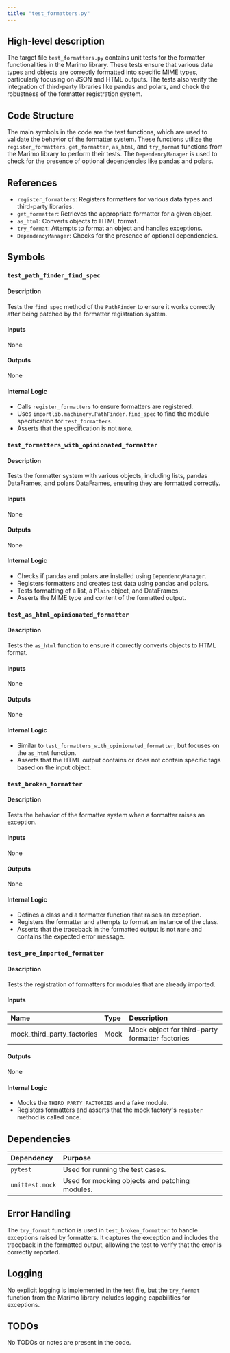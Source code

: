 ```yaml
---
title: "test_formatters.py"
---
```


## High-level description

The target file `test_formatters.py` contains unit tests for the formatter functionalities in the Marimo library. These tests ensure that various data types and objects are correctly formatted into specific MIME types, particularly focusing on JSON and HTML outputs. The tests also verify the integration of third-party libraries like pandas and polars, and check the robustness of the formatter registration system.

## Code Structure

The main symbols in the code are the test functions, which are used to validate the behavior of the formatter system. These functions utilize the `register_formatters`, `get_formatter`, `as_html`, and `try_format` functions from the Marimo library to perform their tests. The `DependencyManager` is used to check for the presence of optional dependencies like pandas and polars.

## References

- `register_formatters`: Registers formatters for various data types and third-party libraries.
- `get_formatter`: Retrieves the appropriate formatter for a given object.
- `as_html`: Converts objects to HTML format.
- `try_format`: Attempts to format an object and handles exceptions.
- `DependencyManager`: Checks for the presence of optional dependencies.

## Symbols

### `test_path_finder_find_spec`
#### Description
Tests the `find_spec` method of the `PathFinder` to ensure it works correctly after being patched by the formatter registration system.

#### Inputs
None

#### Outputs
None

#### Internal Logic
- Calls `register_formatters` to ensure formatters are registered.
- Uses `importlib.machinery.PathFinder.find_spec` to find the module specification for `test_formatters`.
- Asserts that the specification is not `None`.

### `test_formatters_with_opinionated_formatter`
#### Description
Tests the formatter system with various objects, including lists, pandas DataFrames, and polars DataFrames, ensuring they are formatted correctly.

#### Inputs
None

#### Outputs
None

#### Internal Logic
- Checks if pandas and polars are installed using `DependencyManager`.
- Registers formatters and creates test data using pandas and polars.
- Tests formatting of a list, a `Plain` object, and DataFrames.
- Asserts the MIME type and content of the formatted output.

### `test_as_html_opinionated_formatter`
#### Description
Tests the `as_html` function to ensure it correctly converts objects to HTML format.

#### Inputs
None

#### Outputs
None

#### Internal Logic
- Similar to `test_formatters_with_opinionated_formatter`, but focuses on the `as_html` function.
- Asserts that the HTML output contains or does not contain specific tags based on the input object.

### `test_broken_formatter`
#### Description
Tests the behavior of the formatter system when a formatter raises an exception.

#### Inputs
None

#### Outputs
None

#### Internal Logic
- Defines a class and a formatter function that raises an exception.
- Registers the formatter and attempts to format an instance of the class.
- Asserts that the traceback in the formatted output is not `None` and contains the expected error message.

### `test_pre_imported_formatter`
#### Description
Tests the registration of formatters for modules that are already imported.

#### Inputs
| Name | Type | Description |
|:-----|:-----|:------------|
| mock_third_party_factories | Mock | Mock object for third-party formatter factories |

#### Outputs
None

#### Internal Logic
- Mocks the `THIRD_PARTY_FACTORIES` and a fake module.
- Registers formatters and asserts that the mock factory's `register` method is called once.

## Dependencies

| Dependency | Purpose |
|:-----------|:--------|
| `pytest` | Used for running the test cases. |
| `unittest.mock` | Used for mocking objects and patching modules. |

## Error Handling

The `try_format` function is used in `test_broken_formatter` to handle exceptions raised by formatters. It captures the exception and includes the traceback in the formatted output, allowing the test to verify that the error is correctly reported.

## Logging

No explicit logging is implemented in the test file, but the `try_format` function from the Marimo library includes logging capabilities for exceptions.

## TODOs

No TODOs or notes are present in the code.